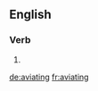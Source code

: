 
==English==

===Verb===
{{head|en|present participle}}

# {{present participle of|aviate|lang=en}}

[[de:aviating]]
[[fr:aviating]]